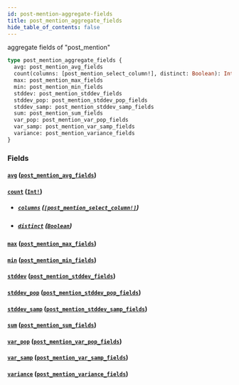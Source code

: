 ```yaml
---
id: post-mention-aggregate-fields
title: post_mention_aggregate_fields
hide_table_of_contents: false
---
```


aggregate fields of "post_mention"

```graphql
type post_mention_aggregate_fields {
  avg: post_mention_avg_fields
  count(columns: [post_mention_select_column!], distinct: Boolean): Int!
  max: post_mention_max_fields
  min: post_mention_min_fields
  stddev: post_mention_stddev_fields
  stddev_pop: post_mention_stddev_pop_fields
  stddev_samp: post_mention_stddev_samp_fields
  sum: post_mention_sum_fields
  var_pop: post_mention_var_pop_fields
  var_samp: post_mention_var_samp_fields
  variance: post_mention_variance_fields
}
```

### Fields

#### [`avg`](#) ([`post_mention_avg_fields`](/07-graphql/objects/post-mention-avg-fields))

#### [`count`](#) ([`Int!`](/07-graphql/scalars/int))

- ##### [`columns`](#) ([`[post_mention_select_column!]`](/07-graphql/enums/post-mention-select-column))

- ##### [`distinct`](#) ([`Boolean`](/07-graphql/scalars/boolean))

#### [`max`](#) ([`post_mention_max_fields`](/07-graphql/objects/post-mention-max-fields))

#### [`min`](#) ([`post_mention_min_fields`](/07-graphql/objects/post-mention-min-fields))

#### [`stddev`](#) ([`post_mention_stddev_fields`](/07-graphql/objects/post-mention-stddev-fields))

#### [`stddev_pop`](#) ([`post_mention_stddev_pop_fields`](/07-graphql/objects/post-mention-stddev-pop-fields))

#### [`stddev_samp`](#) ([`post_mention_stddev_samp_fields`](/07-graphql/objects/post-mention-stddev-samp-fields))

#### [`sum`](#) ([`post_mention_sum_fields`](/07-graphql/objects/post-mention-sum-fields))

#### [`var_pop`](#) ([`post_mention_var_pop_fields`](/07-graphql/objects/post-mention-var-pop-fields))

#### [`var_samp`](#) ([`post_mention_var_samp_fields`](/07-graphql/objects/post-mention-var-samp-fields))

#### [`variance`](#) ([`post_mention_variance_fields`](/07-graphql/objects/post-mention-variance-fields))
